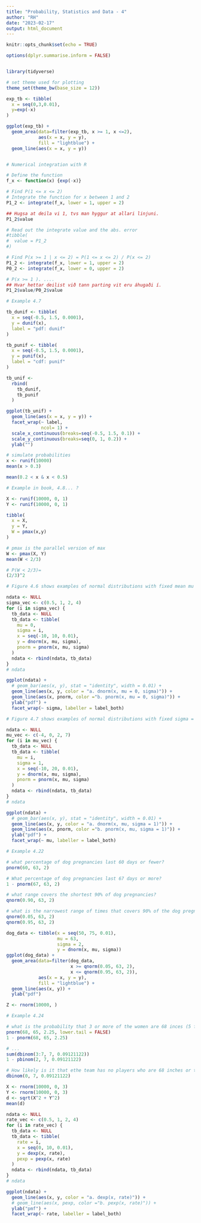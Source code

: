 ```yaml
---
title: "Probability, Statistics and Data - 4"
author: "RH"
date: "2023-02-17"
output: html_document
---
```


```r
knitr::opts_chunk$set(echo = TRUE)

options(dplyr.summarise.inform = FALSE)


library(tidyverse)

# set theme used for plotting
theme_set(theme_bw(base_size = 12))
```

```r
exp_tb <- tibble(
  x = seq(0,3,0.01),
  y=exp(-x)
)

ggplot(exp_tb) +
  geom_area(data=filter(exp_tb, x >= 1, x <=2),
            aes(x = x, y = y),
            fill = "lightblue") +
  geom_line(aes(x = x, y = y))


# Numerical integration with R

# Define the function
f_x <- function(x) {exp(-x)}

# Find P(1 <= x <= 2)
# Integrate the function for x between 1 and 2
P1_2 <- integrate(f_x, lower = 1, upper = 2)

## Hugsa at deila vi 1, tvs man hyggur at allari linjuni.
P1_2$value

# Read out the integrate value and the abs. error
#tibble(
#  value = P1_2
#)

# Find P(x >= 1 | x <= 2) = P(1 <= x <= 2) / P(x <= 2)
P1_2 <- integrate(f_x, lower = 1, upper = 2)
P0_2 <- integrate(f_x, lower = 0, upper = 2)

# P(x >= 1 ). ....
## Hvar hettar deilist við tann parting vit eru áhugaði í.
P1_2$value/P0_2$value
```

```r
# Example 4.7

tb_dunif <- tibble(
  x = seq(-0.5, 1.5, 0.0001),
  y = dunif(x),
  label = "pdf: dunif"
)

tb_punif <- tibble(
  x = seq(-0.5, 1.5, 0.0001),
  y = punif(x),
  label = "cdf: punif"
)

tb_unif <- 
  rbind(
    tb_dunif,
    tb_punif
  )

ggplot(tb_unif) +
  geom_line(aes(x = x, y = y)) +
  facet_wrap(~ label, 
             ncol= 1) +
  scale_x_continuous(breaks=seq(-0.5, 1.5, 0.1)) +
  scale_y_continuous(breaks=seq(0, 1, 0.2)) +
  ylab("")
```

```r
# simulate probabilities
x <- runif(10000)
mean(x > 0.3)

mean(0.2 < x & x < 0.5)

```

```r
# Example in book, 4.8... ?

X <- runif(10000, 0, 1)
Y <- runif(10000, 0, 1)

tibble(
  x = X, 
  y = Y, 
  W = pmax(x,y)
)

# pmax is the parallel version of max
W <- pmax(X, Y)
mean(W < 2/3)

# P(W < 2/3)=
(2/3)^2
```

```r
# Figure 4.6 shows examples of normal distributions with fixed mean mu = 0 and various value of the standard deviation sigma.

ndata <- NULL
sigma_vec <- c(0.5, 1, 2, 4)
for (i in sigma_vec) {
  tb_data <- NULL
  tb_data <- tibble(
    mu = 0,
    sigma = i,
    x = seq(-10, 10, 0.01),
    y = dnorm(x, mu, sigma),
    pnorm = pnorm(x, mu, sigma)
  )
  ndata <- rbind(ndata, tb_data)
}
# ndata

ggplot(ndata) +
  # geom_bar(aes(x, y), stat = "identity", width = 0.01) +
  geom_line(aes(x, y, color = "a. dnorm(x, mu = 0, sigma)")) +
  geom_line(aes(x, pnorm, color ="b. pnorm(x, mu = 0, sigma)")) +
  ylab("pdf") +
  facet_wrap(~ sigma, labeller = label_both)

```

```r
# Figure 4.7 shows examples of normal distributions with fixed sigma = 1 and various values of mu.

ndata <- NULL
mu_vec <- c(-4, 0, 2, 7)
for (i in mu_vec) {
  tb_data <- NULL
  tb_data <- tibble(
    mu = i,
    sigma = 1,
    x = seq(-10, 20, 0.01),
    y = dnorm(x, mu, sigma),
    pnorm = pnorm(x, mu, sigma)
  )
  ndata <- rbind(ndata, tb_data)
}
# ndata

ggplot(ndata) +
  # geom_bar(aes(x, y), stat = "identity", width = 0.01) +
  geom_line(aes(x, y, color = "a. dnorm(x, mu, sigma = 1)")) +
  geom_line(aes(x, pnorm, color ="b. pnorm(x, mu, sigma = 1)")) +
  ylab("pdf") +
  facet_wrap(~ mu, labeller = label_both)

```

```r
# Example 4.22

# what percentage of dog pregnancies last 60 days or fewer?
pnorm(60, 63, 2)

# What percentage of dog pregnancies last 67 days or more?
1 - pnorm(67, 63, 2)

# what range covers the shortest 90% of dog pregnancies?
qnorm(0.90, 63, 2)

# what is the narrowest range of times that covers 90% of the dog pregnancies
qnorm(0.05, 63, 2)
qnorm(0.95, 63, 2)

dog_data <- tibble(x = seq(50, 75, 0.01),
                   mu = 63,
                   sigma = 2,
                   y = dnorm(x, mu, sigma))
ggplot(dog_data) +
  geom_area(data=filter(dog_data,
                        x >= qnorm(0.05, 63, 2),
                        x <= qnorm(0.95, 63, 2)),
            aes(x = x, y = y),
            fill = "lightblue") +
  geom_line(aes(x, y)) +
  ylab("pdf")
```

```r

Z <- rnorm(10000, )
```

```r
# Example 4.24

# what is the probability that 3 or more of the women are 68 inces (5 foot, 8 inches) or taller?
pnorm(68, 65, 2.25, lower.tail = FALSE)
1 - pnorm(68, 65, 2.25)

# ...
sum(dbinom(3:7, 7, 0.09121122))
1 - pbinom(2, 7, 0.09121122)

# How likely is it that ethe team has no players who are 68 inches or taller
dbinom(0, 7, 0.09121122)
```

```r
X <- rnorm(10000, 0, 3)
Y <- rnorm(10000, 0, 3)
d <- sqrt(X^2 + Y^2)
mean(d)
```

```r
ndata <- NULL
rate_vec <- c(0.5, 1, 2, 4)
for (i in rate_vec) {
  tb_data <- NULL
  tb_data <- tibble(
    rate = i,
    x = seq(0, 10, 0.01),
    y = dexp(x, rate),
    pexp = pexp(x, rate)
  )
  ndata <- rbind(ndata, tb_data)
}
# ndata

ggplot(ndata) +
  geom_line(aes(x, y, color = "a. dexp(x, rate)")) +
  # geom_line(aes(x, pexp, color ="b. pexp(x, rate)")) +
  ylab("pmf") +
  facet_wrap(~ rate, labeller = label_both)

```

